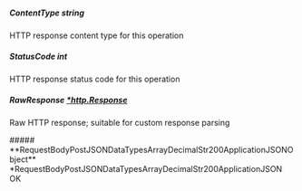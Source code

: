 
##### **ContentType** string
HTTP response content type for this operation

##### **StatusCode** int
HTTP response status code for this operation

##### **RawResponse** [*http.Response](https://pkg.go.dev/net/http#Response)
Raw HTTP response; suitable for custom response parsing

<Collapsible>
    ##### **RequestBodyPostJSONDataTypesArrayDecimalStr200ApplicationJSONObject** *RequestBodyPostJSONDataTypesArrayDecimalStr200ApplicationJSON
    OK
    <Collapsible.Break/>
    <RequestBodyPostJSONDataTypesArrayDecimalStr200ApplicationJSON/>
</Collapsible>

